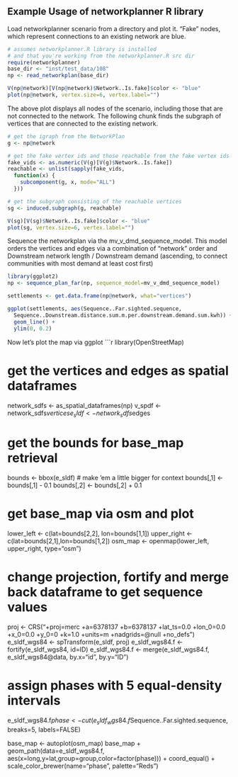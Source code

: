 Example Usage of networkplanner R library
-----------------------------------------

Load networkplanner scenario from a directory and plot it.
"Fake" nodes, which represent connections to an existing network are blue.

```r
# assumes networkplanner.R library is installed
# and that you're working from the networkplanner.R src dir
require(networkplanner)
base_dir <- "inst/test_data/108"
np <- read_networkplan(base_dir)

V(np@network)[V(np@network)$Network..Is.fake]$color <- "blue"
plot(np@network, vertex.size=6, vertex.label="")
```

The above plot displays all nodes of the scenario, including those that are not
connected to the network.  The following chunk finds the subgraph of vertices
that are connected to the existing network.  

```r

# get the igraph from the NetworkPlan
g <- np@network

# get the fake vertex ids and those reachable from the fake vertex ids
fake_vids <- as.numeric(V(g)[V(g)$Network..Is.fake])
reachable <- unlist(sapply(fake_vids, 
  function(x) { 
    subcomponent(g, x, mode="ALL") 
  }))

# get the subgraph consisting of the reachable vertices
sg <- induced.subgraph(g, reachable)

V(sg)[V(sg)$Network..Is.fake]$color <- "blue"
plot(sg, vertex.size=6, vertex.label="")
```

Sequence the networkplan via the mv_v_dmd_sequence_model.
This model orders the vertices and edges via a combination of "network" order
and Downstream network length / Downstream demand (ascending, to connect
communities with most demand at least cost first)

```r
library(ggplot2)
np <- sequence_plan_far(np, sequence_model=mv_v_dmd_sequence_model)

settlements <- get.data.frame(np@network, what="vertices")

ggplot(settlements, aes(Sequence..Far.sighted.sequence, 
  Sequence..Downstream.distance.sum.m.per.downstream.demand.sum.kwh)) +
  geom_line() + 
  ylim(0, 0.2)
```

Now let's plot the map via ggplot
```r

library(OpenStreetMap)

# get the vertices and edges as spatial dataframes
network_sdfs <- as_spatial_dataframes(np) 
v_spdf <- network_sdfs$vertices
e_sldf <- network_sdfs$edges

# get the bounds for base_map retrieval
bounds <- bbox(e_sldf)
# make 'em a little bigger for context
bounds[,1] <- bounds[,1] - 0.1
bounds[,2] <- bounds[,2] + 0.1

# get base_map via osm and plot
lower_left <- c(lat=bounds[2,2], lon=bounds[1,1])
upper_right <- c(lat=bounds[2,1],lon=bounds[1,2])
osm_map <- openmap(lower_left, upper_right, type="osm")

# change projection, fortify and merge back dataframe to get sequence values
proj <- CRS("+proj=merc +a=6378137 +b=6378137 +lat_ts=0.0 +lon_0=0.0 +x_0=0.0 +y_0=0 +k=1.0 +units=m +nadgrids=@null +no_defs")
e_sldf_wgs84 <- spTransform(e_sldf, proj)
e_sldf_wgs84.f <- fortify(e_sldf_wgs84, id=ID)
e_sldf_wgs84.f <- merge(e_sldf_wgs84.f, e_sldf_wgs84@data, by.x="id", by.y="ID")

# assign phases with 5 equal-density intervals
e_sldf_wgs84.f$phase <- cut(e_sldf_wgs84.f$Sequence..Far.sighted.sequence, breaks=5, labels=FALSE)


base_map <- autoplot(osm_map)
base_map + 
  geom_path(data=e_sldf_wgs84.f, aes(x=long,y=lat,group=group,color=factor(phase))) + 
  coord_equal() + 
  scale_color_brewer(name="phase", palette="Reds")

